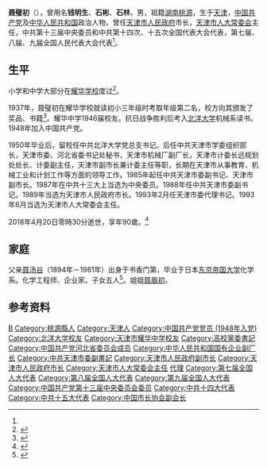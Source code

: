 '''聂璧初'''（{{bd|1928年|1月2日|2018年|4月20日|catIdx=Nie}}），曾用名'''钱明生'''、'''石彬'''、'''石林'''，男，祖籍[[湖南省|湖南]][[桃源县|桃源]]，生于[[天津|天津]]，[[中国共产党|中国共产党]]及[[中华人民共和国|中华人民共和国]]政治人物，曾任[[天津市人民政府|天津市人民政府]]市长，[[天津市人大常委会|天津市人大常委会]]主任，中共第十三届中央委员和中共第十四次、十五次全国代表大会代表，第七届、八届、九届全国人民代表大会代表<ref name=a1/>。

== 生平 ==
小学和中学大部分在[[耀华学校|耀华学校]]度过<ref name="聂璧初回忆耀华母校">{{cite news | author=聂璧初 | title=聂璧初：回忆耀华母校 | date=2007-03-29 | newspaper=今晚报}}</ref>。

1937年，聂璧初在耀华学校就读初小三年级时考取年级第二名，校方向其颁发了奖品、书籍<ref>{{cite book|author1=天津市档案馆|title=天津英租界工部局史料选编|date=2013年1月|publisher=天津古籍出版社|location=天津|isbn=9787552800678|edition=第一版|chapter=耀华学校1937年报告}}</ref>。耀华中学1946届校友。抗日战争胜利后考入[[北洋大学|北洋大学]]机械系读书。1948年加入中国共产党。

1950年毕业后，留校任中共北洋大学党总支书记。后任中共天津市学委组织部长，天津市委、河北省委书记处秘书，天津市机械厂副厂长，天津市计委长远规划处处长、计委副主任，天津市副市长兼计委主任等职，长期在天津市从事教育、机械工业和计划工作等方面的领导工作。1985年起任中共天津市委副书记、天津市副市长。1987年在中共十三大上当选为中央委员。1988年任中共天津市委副书记。1989年当选为天津市人民政府市长。1993年2月任天津市委代理书记。1993年6月当选为天津市人大常委会主任。

2018年4月20日零時30分逝世，享年90歲。<ref name="sina">{{Cite web|url=http://news.sina.com.cn/c/2018-04-21/doc-ifznefkh1544712.shtml|title=天津原市长聂璧初病逝 享年90岁|last=|first=|date=2018-04-21|website=Sina|access-date=2018-04-21}}</ref>

== 家庭 ==
父亲[[聂汤谷|聂汤谷]]（1894年－1981年）出身于书香门第，毕业于日本[[东京帝国大学|东京帝国大学]]化学系。化学工程师、企业家。子女五人<ref name="a1">{{Cite web |url=http://news.tju.edu.cn/info/1003/39277.htm|title=【校报特稿】记杰出校友聂璧初|accessdate=2021-05-21 |author=陈彤、李丹|date=2018-06-01 |work=编辑：李丹，学生编辑：李宜睿、元滢洁|publisher=天津大学网站，来源：2018年5月30日《天津大学报》第三版 |quote=|language=Zh-hans}}</ref>。姐姐[[聂眉初|聂眉初]]。

== 参考资料 ==
{{Reflist|25e}}

{{天津市市長}}
{{中华人民共和国天津市地方领导人|nocat}}
{{中国市长协会第一届理事会}}

{{Authority control}}
{{DEFAULTSORT:Nie}}
[[Category:聂姓|B]]
[[Category:桃源縣人|Category:桃源縣人]]
[[Category:天津人|Category:天津人]]
[[Category:中国共产党党员_(1948年入党)|Category:中国共产党党员 (1948年入党)]]
[[Category:北洋大学校友|Category:北洋大学校友]]
[[Category:天津市耀华中学校友|Category:天津市耀华中学校友]]
[[Category:高校黨委書記|Category:高校黨委書記]]
[[Category:中国共产党河北省委员会成员|Category:中国共产党河北省委员会成员]]
[[Category:中华人民共和国国有企业副厂长|Category:中华人民共和国国有企业副厂长]]
[[Category:中共天津市委副書記|Category:中共天津市委副書記]]
[[Category:天津市人民政府副市长|Category:天津市人民政府副市长]]
[[Category:天津市人民政府市长|Category:天津市人民政府市长]]
[[Category:天津市人大常委会主任|Category:天津市人大常委会主任]]
[[Category:中共天津市委书记|代理]]
[[Category:第七届全国人大代表|Category:第七届全国人大代表]]
[[Category:第八届全国人大代表|Category:第八届全国人大代表]]
[[Category:第九届全国人大代表|Category:第九届全国人大代表]]
[[Category:中国共产党第十三届中央委员会委员|Category:中国共产党第十三届中央委员会委员]]
[[Category:中共十四大代表|Category:中共十四大代表]]
[[Category:中共十五大代表|Category:中共十五大代表]]
[[Category:中国市长协会副会长|Category:中国市长协会副会长]]